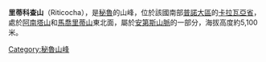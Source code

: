 {{Coord|13|45|52|S|70|34|25|W|display=title}}

'''里蒂科查山'''（Riticocha），是[[秘魯|秘魯]]的山峰，位於該國南部[[普諾大區|普諾大區]]的[[卡拉瓦亞省|卡拉瓦亞省]]，處於[[阿南塔山_(普諾大區)|阿南塔山]]和[[馬喬里蒂山|馬喬里蒂山]]東北面，屬於[[安第斯山脈|安第斯山脈]]的一部分，海拔高度約5,100米。

{{Peru-geo-stub}}
[[Category:秘魯山峰|Category:秘魯山峰]]